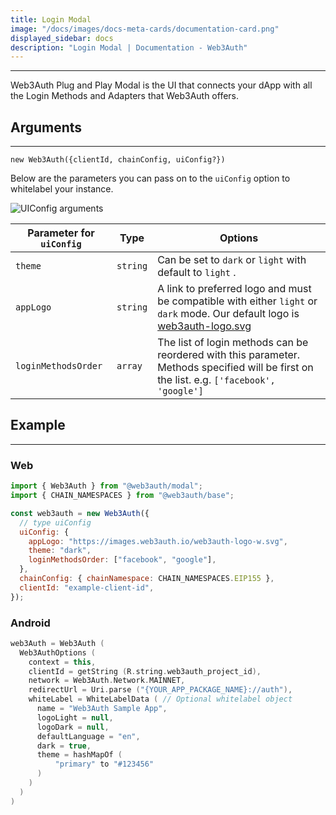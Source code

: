 ```yaml
---
title: Login Modal
image: "/docs/images/docs-meta-cards/documentation-card.png"
displayed_sidebar: docs
description: "Login Modal | Documentation - Web3Auth"
---
```


---


Web3Auth Plug and Play Modal is the UI that connects your dApp with all the Login Methods and Adapters that Web3Auth offers.

## Arguments

---

`new Web3Auth({clientId, chainConfig, uiConfig?})`

Below are the parameters you can pass on to the `uiConfig` option to whitelabel your instance.

<div style={{ flexBasis: "300px", flexGrow: "1", textAlign: "center" }}>
  <img src={Image1} style={{ alignSelf: "center", maxWidth: "90%" }} alt="UIConfig arguments" />
</div>

| Parameter for `uiConfig` | Type     | Options                                                                                                                                                                   |
| ------------------------ | -------- | ------------------------------------------------------------------------------------------------------------------------------------------------------------------------- |
| `theme`                  | `string` | Can be set to `dark` or `light` with default to `light` .                                                                                                                 |
| `appLogo`                | `string` | A link to preferred logo and must be compatible with either `light` or `dark` mode. Our default logo is [web3auth-logo.svg](https://images.web3auth.io/web3auth-logo.svg) |
| `loginMethodsOrder`      | `array`  | The list of login methods can be reordered with this parameter. Methods specified will be first on the list. e.g. `['facebook', 'google']`                                |

## Example

---

### Web

```js
import { Web3Auth } from "@web3auth/modal";
import { CHAIN_NAMESPACES } from "@web3auth/base";

const web3auth = new Web3Auth({
  // type uiConfig
  uiConfig: {
    appLogo: "https://images.web3auth.io/web3auth-logo-w.svg",
    theme: "dark",
    loginMethodsOrder: ["facebook", "google"],
  },
  chainConfig: { chainNamespace: CHAIN_NAMESPACES.EIP155 },
  clientId: "example-client-id",
});
```

### Android

```kotlin
web3Auth = Web3Auth (
  Web3AuthOptions (
    context = this,
    clientId = getString (R.string.web3auth_project_id),
    network = Web3Auth.Network.MAINNET,
    redirectUrl = Uri.parse ("{YOUR_APP_PACKAGE_NAME}://auth"),
    whiteLabel = WhiteLabelData ( // Optional whitelabel object
      name = "Web3Auth Sample App",
      logoLight = null,
      logoDark = null,
      defaultLanguage = "en",
      dark = true,
      theme = hashMapOf (
          "primary" to "#123456"
      )
    )
  )
)
```
